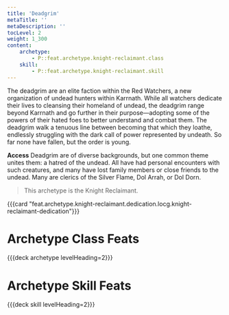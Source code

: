 ```yaml
---
title: 'Deadgrim'
metaTitle: ''
metaDescription: ''
tocLevel: 2
weight: 1_300
content:
    archetype:
        - P::feat.archetype.knight-reclaimant.class
    skill:
        - P::feat.archetype.knight-reclaimant.skill
---
```


The deadgrim are an elite faction within the Red Watchers, a new organization of undead hunters within Karrnath. While all watchers dedicate their lives to cleansing their homeland of undead, the deadgrim range beyond Karrnath and go further in their purpose—adopting some of the powers of their hated foes to better understand and combat them. The deadgrim walk a tenuous line between becoming that which they loathe, endlessly struggling with the dark call of power represented by undeath. So far none have fallen, but the order is young.

**Access** Deadgrim are of diverse backgrounds, but one common theme unites them: a hatred of the undead. All have had personal encounters with such creatures, and many have lost family members or close friends to the undead. Many are clerics of the Silver Flame, Dol Arrah, or Dol Dorn.

> This archetype is the Knight Reclaimant.

{{{card "feat.archetype.knight-reclaimant.dedication.locg.knight-reclaimant-dedication"}}}

# Archetype Class Feats

{{{deck archetype levelHeading=2}}}

# Archetype Skill Feats

{{{deck skill levelHeading=2}}}